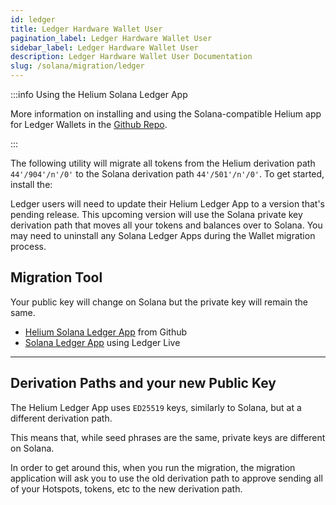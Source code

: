 ```yaml
---
id: ledger
title: Ledger Hardware Wallet User
pagination_label: Ledger Hardware Wallet User
sidebar_label: Ledger Hardware Wallet User
description: Ledger Hardware Wallet User Documentation
slug: /solana/migration/ledger
---
```


:::info Using the Helium Solana Ledger App

More information on installing and using the Solana-compatible Helium app for Ledger Wallets in the
[Github Repo](https://github.com/helium/app-helium-solana).

:::

The following utility will migrate all tokens from the Helium derivation path `44'/904'/n'/0'` to
the Solana derivation path `44'/501'/n'/0'`. To get started, install the:

Ledger users will need to update their Helium Ledger App to a version that's pending release. This
upcoming version will use the Solana private key derivation path that moves all your tokens and
balances over to Solana. You may need to uninstall any Solana Ledger Apps during the Wallet
migration process.

## Migration Tool

Your public key will change on Solana but the private key will remain the same.

- [Helium Solana Ledger App](https://github.com/helium/app-helium-solana) from Github
- [Solana Ledger App](https://support.ledger.com/hc/en-us/articles/360016265659-Solana-SOL-?support=true)
  using Ledger Live


<LedgerMigration />

---

## Derivation Paths and your new Public Key

The Helium Ledger App uses `ED25519` keys, similarly to Solana, but at a different derivation path.

This means that, while seed phrases are the same, private keys are different on Solana.

In order to get around this, when you run the migration, the migration application will ask you to
use the old derivation path to approve sending all of your Hotspots, tokens, etc to the new
derivation path.
